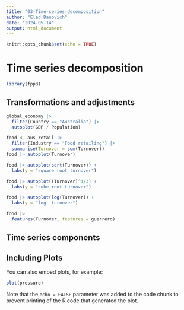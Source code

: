```yaml
---
title: "03-Time-series-decomposition"
author: "Elad Danovich"
date: "2024-05-14"
output: html_document
---
```


```r
knitr::opts_chunk$set(echo = TRUE)
```

# Time series decomposition

```r
library(fpp3)
```

## Transformations and adjustments
```r
global_economy |>
  filter(Country == "Australia") |>
  autoplot(GDP / Population)
```
```r
food <- aus_retail |>
  filter(Industry == "Food retailing") |>
  summarise(Turnover = sum(Turnover))
food |> autoplot(Turnover)
```
```r
food |> autoplot(sqrt(Turnover)) + 
  labs(y = "square root turnover")
```
```r
food |> autoplot((Turnover)^1/3) + 
  labs(y = "cube root turnover")
```
```r
food |> autoplot(log(Turnover)) + 
  labs(y = "log  turnover")
```
```r
food |>
  features(Turnover, features = guerrero)
```



## Time series components














## Including Plots

You can also embed plots, for example:

```r
plot(pressure)
```

Note that the `echo = FALSE` parameter was added to the code chunk to prevent printing of the R code that generated the plot.
